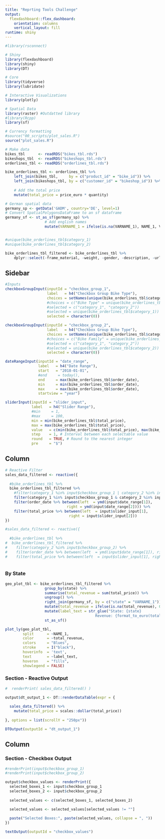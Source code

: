 ```yaml
---
title: "Reprting Tools Challenge"
output: 
  flexdashboard::flex_dashboard:
    orientation: columns
    vertical_layout: fill
runtime: shiny
---
```


```r
#library(rsconnect)

# Shiny
library(flexdashboard)
library(shiny)
library(DT)

# Core
library(tidyverse)
library(lubridate)

# Interactive Visualizations
library(plotly)

# Spatial Data
library(raster) #Outdatted library
#library(Rcpp)
library(sf)

# Currency formatting
#source("00_scripts/plot_sales.R")
source("plot_sales.R")

```

```r
# Make data
bikes_tbl      <- readRDS("bikes_tbl.rds")
bikeshops_tbl  <- readRDS("bikeshops_tbl.rds")
orderlines_tbl <- readRDS("orderlines_tbl.rds")

bike_orderlines_tbl <- orderlines_tbl %>%
    left_join(bikes_tbl,     by = c("product_id" = "bike_id")) %>%
    left_join(bikeshops_tbl, by = c("customer_id" = "bikeshop_id")) %>%
    
    # Add the total price
    mutate(total_price = price_euro * quantity)

# German spatial data
germany_sp <- getData('GADM', country='DE', level=1) 
# Convert SpatialPolygonsDataFrame to an sf dataframe
germany_sf <- st_as_sf(germany_sp) %>% 
                  # Add english names
                  mutate(VARNAME_1 = ifelse(is.na(VARNAME_1), NAME_1, VARNAME_1)) 



```

```r
#unique(bike_orderlines_tbl$category_1)
#unique(bike_orderlines_tbl$category_2)

bike_orderlines_tbl_filtered <- bike_orderlines_tbl %>%
    dplyr::select(-frame_material, -weight, -gender, -description, -url, -name, -lat, -lng, -category_3, -price_euro, -order_id, -order_line, -customer_id, -product_id, -quantity, -model, -year, -city) 
```

Sidebar {.sidebar}
------------------------

```r
#Inputs
checkboxGroupInput(inputId = "checkbox_group_1", 
                   label   = h4("Checkbox Group Bike Type"),
                   choices = setNames(unique(bike_orderlines_tbl$category_1),unique(bike_orderlines_tbl$category_1)),
                   #choices = c("Bike Type" = unique(bike_orderlines_tbl$category_1)), 
                   #selected = c("category_1", "category_2"))
                   #selected = unique(bike_orderlines_tbl$category_1))
                   selected = character(0))

checkboxGroupInput(inputId = "checkbox_group_2", 
                   label   = h4("Checkbox Group Bike Type"), 
                   choices = setNames(unique(bike_orderlines_tbl$category_2),unique(bike_orderlines_tbl$category_2)),
                   #choices = c("Bike Family" = unique(bike_orderlines_tbl$category_2)), 
                   #selected = c("category_1", "category_2"))
                   #selected = unique(bike_orderlines_tbl$category_2))
                   selected = character(0))

dateRangeInput(inputId = "date_range", 
               label   = h4("Date Range"), 
               start   = "2018-01-01", 
               #end     = today(),
               end     = max(bike_orderlines_tbl$order_date),  
               min     = min(bike_orderlines_tbl$order_date), 
               max     = max(bike_orderlines_tbl$order_date), 
               startview = "year")

sliderInput(inputId = "slider_input", 
            label   = h4("Slider Range"), 
            #min     = 1,
            #max     = 100, 
            min = min(bike_orderlines_tbl$total_price),
            max = max(bike_orderlines_tbl$total_price),
            value   = c(min(bike_orderlines_tbl$total_price), max(bike_orderlines_tbl$total_price)), # Initial values of the slider
            step    = 1, # Interval between each selectable value
            round   = TRUE, # Round to the nearest integer
            pre     = "$")
```


Column {data-width=750}
-----------------------

```r
# Reactive Filter
sales_data_filtered <- reactive({
  
  #bike_orderlines_tbl %>%
  bike_orderlines_tbl_filtered %>%
    #filter(category_1 %in% input$checkbox_group_1 | category_2 %in% input$checkbox_group_2) %>%
    filter(category_1 %in% input$checkbox_group_1 & category_2 %in% input$checkbox_group_2) %>%
    filter(order_date %>% between(left  = ymd(input$date_range[1]), 
                            right = ymd(input$date_range[2]))) %>%
    filter(total_price %>% between(left  = input$slider_input[1],
                             right = input$slider_input[2]))
})

#sales_data_filtered <- reactive({
  
  #bike_orderlines_tbl %>%
#  bike_orderlines_tbl_filtered %>%
#    filter(category_2 %in% input$checkbox_group_2) %>%
#    filter(order_date %>% between(left  = ymd(input$date_range[1]), right = ymd(input$date_range[2]))) %>%
#    filter(total_price %>% between(left  = input$slider_input[1], right = input$slider_input[2])) })



```

### By State

```r
geo_plot_tbl <- bike_orderlines_tbl_filtered %>% 
                  group_by(state) %>%
                  summarise(total_revenue = sum(total_price)) %>%
                  ungroup() %>%
                  right_join(germany_sf, by = c("state" = "VARNAME_1")) %>% 
                  mutate(total_revenue = ifelse(is.na(total_revenue), 0, total_revenue)) %>% 
                  mutate(label_text = str_glue("State: {state}
                                         Revenue: {format_to_euro(total_revenue)}")) %>% 
                  st_as_sf()
```

```r
plot_ly(geo_plot_tbl, 
        split      = ~NAME_1, 
        color      = ~total_revenue,
        colors     = "Blues",
        stroke     = I("black"),
        hoverinfo  = 'text', 
        text       = ~label_text, 
        hoveron    = "fills", 
        showlegend = FALSE) 
```

### Section - Reactive Output

```r
#  renderPrint( sales_data_filtered() )

output$dt_output_1 <- DT::renderDataTable(expr = {
  
  sales_data_filtered() %>%
    mutate(total_price = scales::dollar(total_price))
  
}, options = list(scrollY = "250px"))

DTOutput(outputId = "dt_output_1")

```



Column {data-width=200}
-----------------------

### Section - Checkbox Output

```r
#renderPrint(input$checkbox_group_1)
#renderPrint(input$checkbox_group_2)

output$checkbox_values <- renderPrint({
  selected_boxes_1 <- input$checkbox_group_1
  selected_boxes_2 <- input$checkbox_group_2
  
  selected_values <- c(selected_boxes_1, selected_boxes_2)

  selected_values <- selected_values[selected_values != ""]
  
  paste("Selected Boxes:", paste(selected_values, collapse = ", "))
})

textOutput(outputId = "checkbox_values")
```
